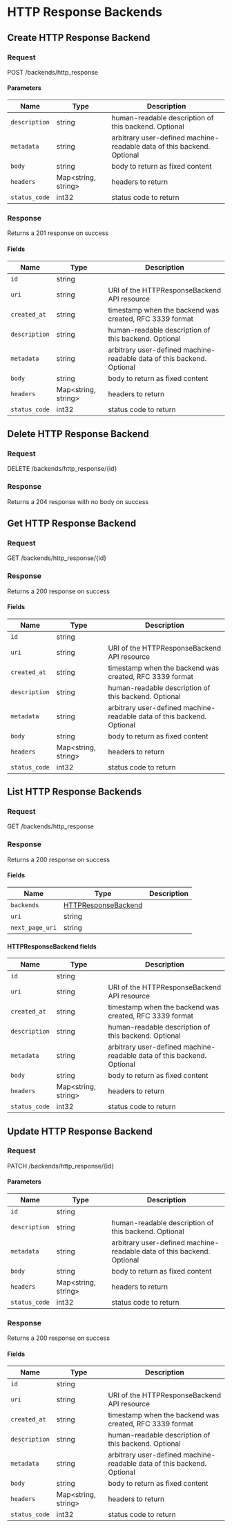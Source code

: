 
# HTTP Response Backends

## Create HTTP Response Backend

### Request

POST /backends/http_response

<HTTPResponseBackendsCreateRequest />

#### Parameters

| Name          | Type                      | Description                                                            |
| ------------- | ------------------------- | ---------------------------------------------------------------------- |
| `description` | string                    | human-readable description of this backend. Optional                   |
| `metadata`    | string                    | arbitrary user-defined machine-readable data of this backend. Optional |
| `body`        | string                    | body to return as fixed content                                        |
| `headers`     | Map&lt;string, string&gt; | headers to return                                                      |
| `status_code` | int32                     | status code to return                                                  |

### Response

Returns a 201 response on success

<HTTPResponseBackendsCreateResponse />

#### Fields

| Name          | Type                      | Description                                                            |
| ------------- | ------------------------- | ---------------------------------------------------------------------- |
| `id`          | string                    |                                                                        |
| `uri`         | string                    | URI of the HTTPResponseBackend API resource                            |
| `created_at`  | string                    | timestamp when the backend was created, RFC 3339 format                |
| `description` | string                    | human-readable description of this backend. Optional                   |
| `metadata`    | string                    | arbitrary user-defined machine-readable data of this backend. Optional |
| `body`        | string                    | body to return as fixed content                                        |
| `headers`     | Map&lt;string, string&gt; | headers to return                                                      |
| `status_code` | int32                     | status code to return                                                  |

## Delete HTTP Response Backend

### Request

DELETE /backends/http_response/\{id\}

<HTTPResponseBackendsDeleteRequest />

### Response

Returns a 204 response with no body on success

## Get HTTP Response Backend

### Request

GET /backends/http_response/\{id\}

<HTTPResponseBackendsGetRequest />

### Response

Returns a 200 response on success

<HTTPResponseBackendsGetResponse />

#### Fields

| Name          | Type                      | Description                                                            |
| ------------- | ------------------------- | ---------------------------------------------------------------------- |
| `id`          | string                    |                                                                        |
| `uri`         | string                    | URI of the HTTPResponseBackend API resource                            |
| `created_at`  | string                    | timestamp when the backend was created, RFC 3339 format                |
| `description` | string                    | human-readable description of this backend. Optional                   |
| `metadata`    | string                    | arbitrary user-defined machine-readable data of this backend. Optional |
| `body`        | string                    | body to return as fixed content                                        |
| `headers`     | Map&lt;string, string&gt; | headers to return                                                      |
| `status_code` | int32                     | status code to return                                                  |

## List HTTP Response Backends

### Request

GET /backends/http_response

<HTTPResponseBackendsListRequest />

### Response

Returns a 200 response on success

<HTTPResponseBackendsListResponse />

#### Fields

| Name            | Type                                               | Description |
| --------------- | -------------------------------------------------- | ----------- |
| `backends`      | [HTTPResponseBackend](#httpresponsebackend-fields) |             |
| `uri`           | string                                             |             |
| `next_page_uri` | string                                             |             |

#### HTTPResponseBackend fields

| Name          | Type                      | Description                                                            |
| ------------- | ------------------------- | ---------------------------------------------------------------------- |
| `id`          | string                    |                                                                        |
| `uri`         | string                    | URI of the HTTPResponseBackend API resource                            |
| `created_at`  | string                    | timestamp when the backend was created, RFC 3339 format                |
| `description` | string                    | human-readable description of this backend. Optional                   |
| `metadata`    | string                    | arbitrary user-defined machine-readable data of this backend. Optional |
| `body`        | string                    | body to return as fixed content                                        |
| `headers`     | Map&lt;string, string&gt; | headers to return                                                      |
| `status_code` | int32                     | status code to return                                                  |

## Update HTTP Response Backend

### Request

PATCH /backends/http_response/\{id\}

<HTTPResponseBackendsUpdateRequest />

#### Parameters

| Name          | Type                      | Description                                                            |
| ------------- | ------------------------- | ---------------------------------------------------------------------- |
| `id`          | string                    |                                                                        |
| `description` | string                    | human-readable description of this backend. Optional                   |
| `metadata`    | string                    | arbitrary user-defined machine-readable data of this backend. Optional |
| `body`        | string                    | body to return as fixed content                                        |
| `headers`     | Map&lt;string, string&gt; | headers to return                                                      |
| `status_code` | int32                     | status code to return                                                  |

### Response

Returns a 200 response on success

<HTTPResponseBackendsUpdateResponse />

#### Fields

| Name          | Type                      | Description                                                            |
| ------------- | ------------------------- | ---------------------------------------------------------------------- |
| `id`          | string                    |                                                                        |
| `uri`         | string                    | URI of the HTTPResponseBackend API resource                            |
| `created_at`  | string                    | timestamp when the backend was created, RFC 3339 format                |
| `description` | string                    | human-readable description of this backend. Optional                   |
| `metadata`    | string                    | arbitrary user-defined machine-readable data of this backend. Optional |
| `body`        | string                    | body to return as fixed content                                        |
| `headers`     | Map&lt;string, string&gt; | headers to return                                                      |
| `status_code` | int32                     | status code to return                                                  |
